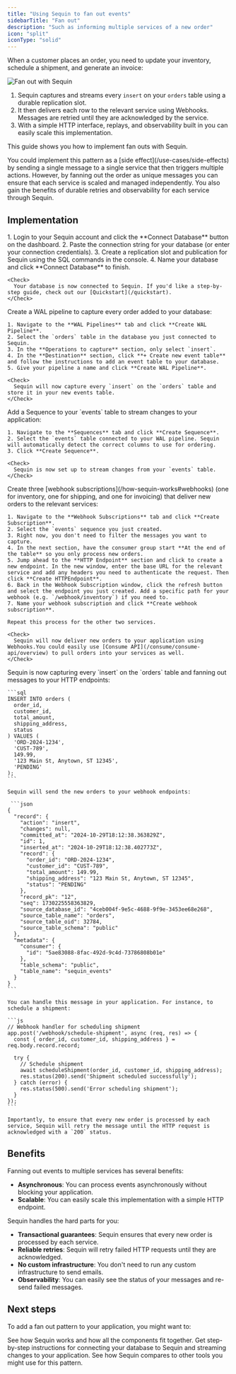 ```yaml
---
title: "Using Sequin to fan out events"
sidebarTitle: "Fan out"
description: "Such as informing multiple services of a new order"
icon: "split"
iconType: "solid"
---
```


When a customer places an order, you need to update your inventory, schedule a shipment, and generate an invoice:

<Frame>
  <img src="/images/use-cases/fan-out/fan-out-with-sequin.svg" alt="Fan out with Sequin" />
</Frame>

1. Sequin captures and streams every `insert` on your `orders` table using a durable replication slot.
2. It then delivers each row to the relevant service using Webhooks. Messages are retried until they are acknowledged by the service.
3. With a simple HTTP interface, replays, and observability built in you can easily scale this implementation.

This guide shows you how to implement fan outs with Sequin.

<Note>
  You could implement this pattern as a [side effect](/use-cases/side-effects) by sending a single message to a single service that then triggers multiple actions. However, by fanning out the order as unique messages you can ensure that each service is scaled and managed independently. You also gain the benefits of durable retries and observability for each service through Sequin.
</Note>

## Implementation

<Steps titleSize="h3">
  <Step title="Connect your database to Sequin" icon="database">
    1. Login to your Sequin account and click the **Connect Database** button on the dashboard.
    2.  Paste the connection string for your database (or enter your connection credentials).
    3. Create a replication slot and publication for Sequin using the SQL commands in the console.
    4.  Name your database and click **Connect Database** to finish.

    <Check>
      Your database is now connected to Sequin. If you'd like a step-by-step guide, check out our [Quickstart](/quickstart).
    </Check>

  </Step>
  <Step title="Setup a WAL Pipeline" icon="timeline">
    Create a WAL pipeline to capture every order added to your database:

    1. Navigate to the **WAL Pipelines** tab and click **Create WAL Pipeline**.
    2. Select the `orders` table in the database you just connected to Sequin.
    3. In the **Operations to capture** section, only select `insert`.
    4. In the **Destination** section, click **+ Create new event table** and follow the instructions to add an event table to your database.
    5. Give your pipeline a name and click **Create WAL Pipeline**.

    <Check>
      Sequin will now capture every `insert` on the `orders` table and store it in your new events table.
    </Check>
  </Step>
  <Step title="Create a Sequence" icon="list-ol">
    Add a Sequence to your `events` table to stream changes to your application:

    1. Navigate to the **Sequences** tab and click **Create Sequence**.
    2. Select the `events` table connected to your WAL pipeline. Sequin will automatically detect the correct columns to use for ordering.
    3. Click **Create Sequence**.

    <Check>
      Sequin is now set up to stream changes from your `events` table.
    </Check>
  </Step>
  <Step title="Create three webhook subscriptions to fan out messages" icon="signal-stream">
    Create three [webhook subscriptions](/how-sequin-works#webhooks) (one for inventory, one for shipping, and one for invoicing) that deliver new orders to the relevant services:

    1. Navigate to the **Webhook Subscriptions** tab and click **Create Subscription**.
    2. Select the `events` sequence you just created.
    3. Right now, you don't need to filter the messages you want to capture.
    4. In the next section, have the consumer group start **At the end of the table** so you only process new orders.
    5. Jump ahead to the **HTTP Endpoint** section and click to create a new endpoint. In the new window, enter the base URL for the relevant service and add any headers you need to authenticate the request. Then click **Create HTTPEndpoint**.
    6. Back in the Webhook Subscription window, click the refresh button and select the endpoint you just created. Add a specific path for your webhook (e.g. `/webhook/inventory`) if you need to.
    7. Name your webhook subscription and click **Create webhook subscription**.

    Repeat this process for the other two services.

    <Check>
      Sequin will now deliver new orders to your application using Webhooks.You could easily use [Consume API](/consume/consume-api/overview) to pull orders into your services as well.
    </Check>

  </Step>
  <Step title="Handle messages in each service" icon="code">
    Sequin is now capturing every `insert` on the `orders` table and fanning out messages to your HTTP endpoints:

    ```sql
    INSERT INTO orders (
      order_id,
      customer_id,
      total_amount,
      shipping_address,
      status
    ) VALUES (
      'ORD-2024-1234',
      'CUST-789',
      149.99,
      '123 Main St, Anytown, ST 12345',
      'PENDING'
    );
    ```

    Sequin will send the new orders to your webhook endpoints:

     ```json
    {
      "record": {
        "action": "insert",
        "changes": null,
        "committed_at": "2024-10-29T18:12:38.363829Z",
        "id": 1,
        "inserted_at": "2024-10-29T18:12:38.402773Z",
        "record": {
          "order_id": "ORD-2024-1234",
          "customer_id": "CUST-789",
          "total_amount": 149.99,
          "shipping_address": "123 Main St, Anytown, ST 12345",
          "status": "PENDING"
        },
        "record_pk": "12",
        "seq": 1730225558363829,
        "source_database_id": "4ceb004f-9e5c-4688-9f9e-3453ee68e268",
        "source_table_name": "orders",
        "source_table_oid": 32784,
        "source_table_schema": "public"
      },
      "metadata": {
        "consumer": {
          "id": "5ae83088-8fac-492d-9c4d-73786808b01e"
        },
        "table_schema": "public",
        "table_name": "sequin_events"
      }
    }
    ```

    You can handle this message in your application. For instance, to schedule a shipment:

    ```js
    // Webhook handler for scheduling shipment
    app.post('/webhook/schedule-shipment', async (req, res) => {
      const { order_id, customer_id, shipping_address } = req.body.record.record;

      try {
        // Schedule shipment
        await scheduleShipment(order_id, customer_id, shipping_address);
        res.status(200).send('Shipment scheduled successfully');
      } catch (error) {
        res.status(500).send('Error scheduling shipment');
      }
    });
    ```

    Importantly, to ensure that every new order is processed by each service, Sequin will retry the message until the HTTP request is acknowledged with a `200` status.
  </Step>
</Steps>

## Benefits

Fanning out events to multiple services has several benefits:

* **Asynchronous**: You can process events asynchronously without blocking your application.
* **Scalable**: You can easily scale this implementation with a simple HTTP endpoint.

Sequin handles the hard parts for you:

* **Transactional guarantees**: Sequin ensures that every new order is processed by each service.
* **Reliable retries**: Sequin will retry failed HTTP requests until they are acknowledged.
* **No custom infrastructure**: You don't need to run any custom infrastructure to send emails.
* **Observability**: You can easily see the status of your messages and re-send failed messages.

## Next steps

To add a fan out pattern to your application, you might want to:

<CardGroup cols={1}>
  <Card title="Learn more about how Sequin works" icon="book-open" href="/how-sequin-works">
    See how Sequin works and how all the components fit together.
  </Card>
  <Card title="Go through our Quickstart" icon="gauge-max" href="/quickstart">
    Get step-by-step instructions for connecting your database to Sequin and streaming changes to your application.
  </Card>
  <Card title="See why Sequin is a good fit for your application" icon="list-check" href="/compare">
    See how Sequin compares to other tools you might use for this pattern.
  </Card>
</CardGroup>
